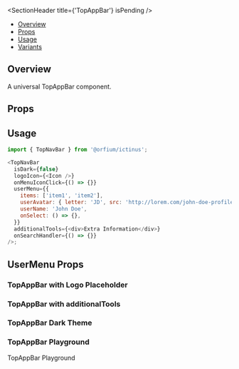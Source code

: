 
<Meta of={TopAppBarStories} />

<SectionHeader title={'TopAppBar'} isPending />

- [Overview](#overview)
- [Props](#props)
- [Usage](#usage)
- [Variants](#variants)

## Overview

A universal TopAppBar component.

## Props

<ArgTypes of={TopAppBar} />

## Usage

```js
import { TopNavBar } from '@orfium/ictinus';

<TopNavBar
  isDark={false}
  logoIcon={<Icon />}
  onMenuIconClick={() => {}}
  userMenu={{
    items: ['item1', 'item2'],
    userAvatar: { letter: 'JD', src: 'http://lorem.com/john-doe-profile.jpg' },
    userName: 'John Doe',
    onSelect: () => {},
  }}
  additionalTools={<div>Extra Information</div>}
  onSearchHandler={() => {}}
/>;
```

## UserMenu Props

<ArgTypes of={UserMenu} />

<SubsectionHeader title="Variants" />

### TopAppBar with Logo Placeholder

<Canvas of={TopAppBarStories.WithLogoPlaceholder} />

### TopAppBar with additionalTools

<Canvas of={TopAppBarStories.WithAdditionalTools} />

### TopAppBar Dark Theme

<Canvas of={TopAppBarStories.WithDarkThemeEnabled} />

### TopAppBar Playground

TopAppBar Playground

<Canvas of={TopAppBarStories.Playground} />
